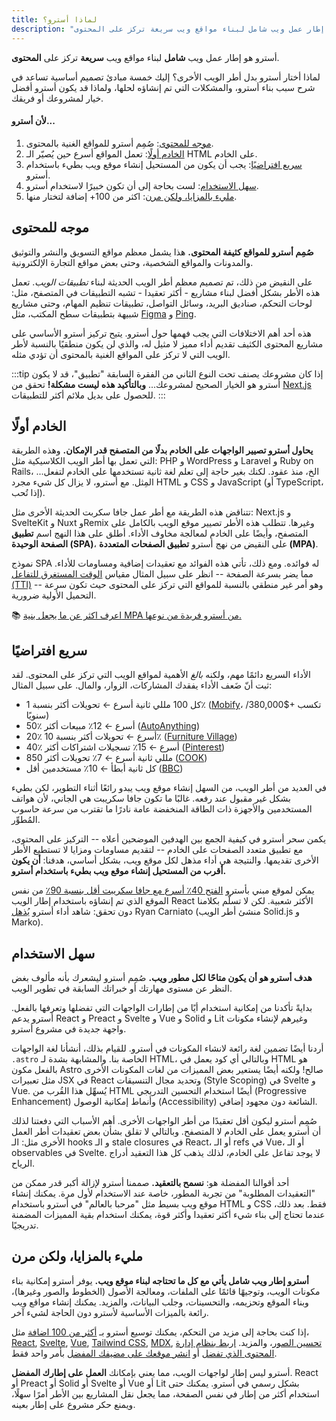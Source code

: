 ```yaml
---
title: لماذا أسترو؟
description: "أسترو هو إطار عمل ويب شامل لبناء مواقع ويب سريعة تركز على المحتوى"
---
```


أسترو هو إطار عمل ويب **شامل** لبناء مواقع ويب **سريعة** تركز على **المحتوى**.

لماذا أختار أسترو بدل أطر الويب الأخرى؟ إليك خمسة مبادئ تصميم أساسية تساعد في شرح سبب بناء أسترو، والمشكلات التي تم إنشاؤه لحلها، ولماذا قد يكون أسترو أفضل خيار لمشروعك أو فريقك.


#### لأن أسترو...

1. [موجه للمحتوى](#موجه-للمحتوى): صُمِم أسترو للمواقع الغنية بالمحتوى.
2. [الخادم أولًا](#الخادم-أولًا): تعمل المواقع أسرع حين يُصيّر الـ HTML على الخادم.
3. [سريع افتراضيًا](#سريع-افتراضيًا): يجب أن يكون من المستحيل إنشاء موقع ويب بطيء باستخدام أسترو.
4. [سهل الاستخدام](#سهل-الاستخدام): لست بحاجة إلى أن تكون خبيرًا لاستخدام أسترو.
5. [مليء بالمزايا، ولكن مرن](#مليء-بالمزايا-ولكن-مرن): اكثر من 100+ إضافة لتختار منها.

## موجه للمحتوى

**صُمِم أسترو للمواقع كثيفة المحتوى.** هذا يشمل معظم مواقع التسويق والنشر والتوثيق والمدونات والمواقع الشخصية، وحتى بعض مواقع التجارة الإلكترونية.

على النقيض من ذلك، تم تصميم معظم أطر الويب الحديثة لبناء *تطبيقات الويب*. تعمل هذه الأطر بشكل أفضل لبناء مشاريع - أكثر تعقيدا - تشبه التطبيقات في المتصفح، مثل: لوحات التحكم، صناديق البريد، وسائل التواصل، تطبيقات تنظيم المهام، وحتى مشاريع شبيهة بتطبيقات سطح المكتب، مثل [Figma](https://figma.com/) و [Ping](https://ping.gg/).

هذه أحد أهم الاختلافات التي يجب فهمها حول أسترو. يتيح تركيز أسترو الأساسي على مشاريع المحتوى الكثيف تقديم أداء مميز لا مثيل له، والذي لن يكون منطقيًا بالنسبة لأطر الويب التي لا تركز على المواقع الغنية بالمحتوى أن تؤدي مثله.

:::tip
إذا كان مشروعك يصنف تحت النوع الثاني من الفقرة السابقة "تطبيق"، قد لا يكون أسترو هو الخيار الصحيح لمشروعك... **وبالتأكيد هذه ليست مشكلة!** تحقق من [Next.js](https://nextjs.org/) للحصول على بديل ملائم أكثر للتطبيقات.
:::


## الخادم أولًا

**يحاول أسترو تصيير الواجهات على الخادم بدلًا من المتصفح قدر الإمكان.** وهذه الطريقة التي تعمل بها أطر الويب الكلاسيكية مثل: PHP و WordPress و Laravel و Ruby on Rails، ...الخ، منذ عقود. لكنك بغير حاجة إلى تعلم لغة ثانية تستخدمها على الخادم لتفعل المِثل. مع أسترو، لا يزال كل شيء مجرد HTML و CSS و JavaScript (أو TypeScript، إذا تُحب).

تتناقض هذه الطريقة مع أطر عمل جافا سكربت الحديثة الأخرى مثل: Next.js و SvelteKit و Nuxt وRemix وغيرها. تتطلب هذه الأطر تصيير موقع الويب بالكامل على المتصفح، وأيضًا على الخادم لمعالجة مخاوف الأداء. أطلق على هذا النهج اسم **تطبيق الصفحة الوحيدة (SPA)**، على النقيض من نهج أسترو **تطبيق الصفحات المتعددة (MPA)**.

نموذج SPA له فوائده. ومع ذلك، تأتي هذه الفوائد مع تعقيدات إضافية ومساومات للأداء. مما يضر بسرعة الصفحة -- انظر على سبيل المثال مقياس [الوقت المستغرق للتفاعل (TTI)](https://web.dev/interactive/) -- وهو أمر غير منطقي بالنسبة للمواقع التي تركز على المحتوى حيث تكون سرعة التحميل الأولية ضرورية.

📚 [اعرف اكثر عن ما يجعل بنية MPA من أسترو فريدة من نوعها.](/ar/concepts/mpa-vs-spa/)


## سريع افتراضيًا

الأداء السريع دائمًا مهم، ولكنه *بالغ* الأهمية لمواقع الويب التي تركز على المحتوى. لقد ثبت أنّ ضَعف الأداء يفقدك المشاركات، الزوار، والمال. على سبيل المثال:

- كل 100 مللي ثانية أسرع ← تحويلات أكثر بنسبة 1٪ ([Mobify](https://web.dev/why-speed-matters/)، تكسب +$380,000/سنويًا)
- 50٪ أسرع ← 12٪ مبيعات أكثر ([AutoAnything](https://www.digitalcommerce360.com/2010/08/19/web-accelerator-revs-conversion-and-sales-autoanything/))
- 20٪ أسرع ← تحويلات أكثر بنسبة 10٪ ([Furniture Village](https://www.thinkwithgoogle.com/intl/en-gb/marketing-strategies/app-and-mobile/furniture-village-and-greenlight-slash-page-load-times-boosting-user-experience/))
- 40٪ أسرع ← 15٪ تسجيلات اشتراكات أكثر ([Pinterest](https://medium.com/pinterest-engineering/driving-user-growth-with-performance-improvements-cfc50dafadd7))
- 850 مللي ثانية أسرع ← 7٪ تحويلات أكثر ([COOK](https://web.dev/why-speed-matters/))
- كل ثانية أبطأ ← 10٪ مستخدمين أقل ([BBC](https://www.creativebloq.com/features/how-the-bbc-builds-websites-that-scale))

في العديد من أطر الويب، من السهل إنشاء موقع ويب يبدو رائعًا أثناء التطوير، لكن بطيء بشكل غير مقبول عند رفعه. غالبًا ما تكون جافا سكريبت هي الجاني، لأن هواتف المستخدمين والأجهزة ذات الطاقة المنخفضة عامة نادرًا ما تقترب من سرعة حاسوب المُطوِّر.

يكمن سحر أسترو في كيفية الجمع بين الهدفين الموضحين أعلاه -- التركيز على المحتوى، مع تطبيق متعدد الصفحات على الخادم -- لتقديم مساومات ومزايا لا تستطيع الأطر الأخرى تقديمها. والنتيجة هي أداء مذهل لكل موقع ويب، بشكل أساسي، هدفنا: **أن يكون أقرب من المستحيل إنشاء موقع ويب بطيء باستخدام أسترو.**

يمكن لموقع مبني بأسترو [الفتح  40٪ أسرع مع جافا سكريبت أقل بنسبة 90٪](https://twitter.com/t3dotgg/status/1437195415439360003) من نفس الموقع الذي تم إنشاؤه باستخدام إطار الويب React الأكثر شعبية. لكن لا تسلّم بكلامنا دون تحقق: شاهد أداء أسترو [يُذهل](https://youtu.be/2ZEMb_H-LYE?t=8163) Ryan Carniato (منشئ أطر الويب Solid.js و Marko).

## سهل الاستخدام

**هدف أسترو هو أن يكون متاحًا لكل مطور ويب.** صُمِم أسترو ليشعرك بأنه مألوف بغض النظر عن مستوى مهارتك أو خبراتك السابقة في تطوير الويب.

بدايةً تأكدنا من إمكانية استخدام أيًا من إطارات الواجهات التي تفضلها وتعرفها بالفعل. أسترو يدعم React و Preact و Svelte و Vue و Solid و Lit وغيرهم لإنشاء مكونات واجهة جديدة في مشروع أسترو.

أردنا أيضًا تضمين لغة رائعة لانشاء المكونات في أسترو. للقيام بذلك، أنشأنا لغة الواجهات `.astro` الخاصة بنا. والمشابهة بشدة لـ HTML، وبالتالي أي كود يعمل في HTML هو بالفعل مكون Astro صالح! ولكنه أيضًا يستعير بعض المميزات من لغات المكونات الأخرى مثل تعبيرات JSX في React وتحديد مجال التنسيقات (Style Scoping) في Svelte و Vue. يُسهِّل هذا القُرب من HTML أيضًا استخدام التحسين التدريجي (Progressive Enhancement) وأنماط إمكانية الوصول (Accessibility) الشائعة دون مجهود إضافي.

صُمِم أسترو ليكون أقل تعقيدًا من أطر الواجهات الأخرى. أهم الأسباب التي دفعتنا لذلك أن أسترو يعمل على الخادم لا المتصفح. وبالتالي لا تقلق بشأن بعض تعقيدات أطر العمل الأخرى مثل: الـ hooks و الـ stale closures في React، أو الـ refs في Vue، أو الـ observables في Svelte. لا يوجد تفاعل على الخادم، لذلك يذهب كل هذا التعقيد أدراج الرياح.

أحد أقوالنا المفضلة هو: **نسمح بالتعقيد.** صممنا أسترو لإزالة أكبر قدر ممكن من "التعقيدات المطلوبة" من تجربة المطور، خاصة عند الاستخدام لأول مرة. يمكنك إنشاء موقع ويب بسيط مثل "مرحبا بالعالم" في أسترو باستخدام HTML و CSS فقط. بعد ذلك، عندما تحتاج إلى بناء شيء أكثر تعقيدا وأكثر قوة، يمكنك استخدام بقية المميزات المضمنة تدريجيًا.

## مليء بالمزايا، ولكن مرن

**أسترو إطار ويب شامل يأتي مع كل ما تحتاجه لبناء موقع ويب.** يوفر أسترو إمكانية بناء مكونات الويب، وتوجيهًا قائمًا على الملفات، ومعالجة الأصول (الخطوط والصور وغيرها)، وبناء الموقع وتحزيمه، والتحسينات،  وجلب البيانات، والمزيد. يمكنك إنشاء مواقع ويب رائعة بالميزات الأساسية لأسترو دون الحاجة لشيء آخر.


إذا كنت بحاجة إلى مزيد من التحكم، يمكنك توسيع أسترو بـ [أكثر من 100 اضافة](https://astro.build/integrations/) مثل، [React](https://www.npmjs.com/package/@astrojs/react), [Svelte](https://www.npmjs.com/package/@astrojs/svelte), [Vue](https://www.npmjs.com/package/@astrojs/vue), [Tailwind CSS](https://www.npmjs.com/package/@astrojs/tailwind), [MDX](https://www.npmjs.com/package/@astrojs/mdx), [تحسين الصور](https://www.npmjs.com/package/@astrojs/image)، والمزيد. [اربط بنظام إدارة المحتوى الذي تفضل](/ar/guides/cms/) أو [انشر موقعك على مضيفك المفضل](/ar/guides/deploy/) بأمر واحد فقط.


أسترو ليس إطار لواجهات الويب، مما يعني  بإمكانك **العمل على إطارك المفضل**. React أو Preact أو Solid أو Svelte أو Vue أو Lit بشكل رسمي في أسترو. يمكنك حتى استخدام أكثر من إطار في نفس الصفحة، مما يجعل  نقل المشاريع بين الأطر أمرًا سهلًا، ويمنع حكر مشروع على إطار بعينه.
